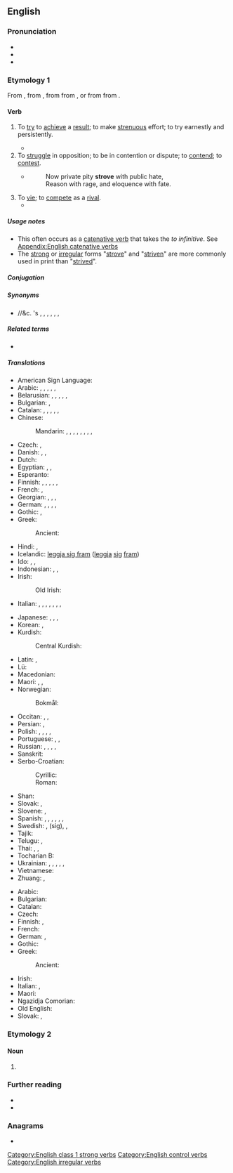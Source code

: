 ==English==

===Pronunciation===
* {{IPA|en|/ˈstɹaɪv/}}
* {{audio|en|En-us-strive.ogg|Audio (US)}}
* {{rhymes|en|aɪv|s=1}}

===Etymology 1===
From {{inh|en|enm|striven|t=to strive}}, from {{der|en|fro|estriver|t=to compete, quarrel}}, from {{der|en|frk|*strīban|t=to exert, make an effort}} from {{der|en|gem-pro|*strībaną}}, or from {{der|en|frk|*stribēn|t=to strive}} from {{der|en|gem-pro|*stribāną}}.

====Verb====
{{en-verb|strives|striving|strove|past2=strived|striven|past_ptc2=strived|past_ptc3=strove|past_ptc3_qual=nonstandard, colloquial}}

# To [[try]] to [[achieve]] a [[result]]; to make [[strenuous]] effort; to try earnestly and persistently.
#: {{ux|en|He '''strove''' to excel.}}
#: {{ux|en|We '''strive''' for the truth.}}
#* {{quote-journal|en|date=2021 January 13|author=Christian Wolmar|title=Read all about London's Cathedrals of Steam|journal=RAIL, issue 922|page=62|text=Moreover, on several occasions, terminus stations such as Nine Elms, Bishop's Bridge, Maiden Lane and Bishopgate were built rather further away from the centre of London, only to be dispensed with as the various railway companies '''strove''' to get as near as possible to the lucrative markets of the City and the West End.}}
# To [[struggle]] in opposition; to be in contention or dispute; to [[contend]]; to [[contest]].
#: {{ux|en|to '''strive''' against fate}}
#* {{RQ:Denham Earl}}
#*: Now private pity '''strove''' with public hate, <br> Reason with rage, and eloquence with fate.
# To [[vie]]; to [[compete]] as a [[rival]].
#* {{RQ:Milton Paradise Lost|book=IV|passage=[Not] that sweet grove <br> Of Daphne, by Orontes and the inspired <br> Castalian spring, might with this paradise <br> Of Eden '''strive'''.}}

=====Usage notes=====
* This often occurs as a [[catenative verb]] that takes the ''to infinitive''. See [[Appendix:English catenative verbs]]
* The [[strong]] or [[irregular]] forms "[[strove]]" and "[[striven]]" are more commonly used in print than "[[strived]]".

=====Conjugation=====
{{en-conj-simple|stem=striv|past=strove|past2=strived|past_ptc=striven|past_ptc2=strived|past_ptc3=strove|past_ptc3_qual=nonstandard, colloquial}}

=====Synonyms=====
* {{l|en|put}}/{{l|en|keep}}/&c. {{l|en|one}}'s {{l|en|nose to the grindstone}}, {{l|en|put one's back into}}, {{l|en|give 110%}}, {{l|en|break one's back}}, {{l|en|work}} {{l|en|hard}}, {{l|en|apply oneself}}, {{l|en|put one's shoulder to the wheel}}

=====Related terms=====
* {{l|en|strife}}

=====Translations=====
{{trans-top|to sincerely try to achieve, to make one's best effort}}
* American Sign Language: {{t|ase|S@NearInsideChesthigh-PalmAcross-S@NearInsideChesthigh-PalmAcross S@InsideChesthigh-PalmDown-S@InsideChesthigh-PalmDown}}
* Arabic: {{t+|ar|كَافَحَ}}, {{t|ar|اِجْتَهَدَ}}, {{t|ar|نَاضَلَ}}, {{t|ar|حَرَصَ}}, {{t+|ar|جَدَّ}}, {{t|ar|جَاهَدَ}}
* Belarusian: {{t|be|імкну́цца|impf}}, {{t|be|пра́гнуць|impf}}, {{t|be|рва́цца|impf}}, {{t|be|стара́цца|impf}}, {{t|be|намага́цца|impf}}, {{t|be|дбаць|impf}}
* Bulgarian: {{t|bg|стремя́ се|impf}}, {{t|bg|старая се}}
* Catalan: {{t+|ca|júnyer}}, {{t+|ca|bregar}}, {{t+|ca|esforçar-se}}, {{t+|ca|afanyar-se}}, {{t+|ca|procurar}}, {{t+|ca|maldar}}
* Chinese:
*: Mandarin: {{t+|cmn|努力|tr=nǔlì}}, {{t+|cmn|奮鬥}}, {{t+|cmn|奋斗|tr=fèndòu}}, {{t+|cmn|殫力}}, {{t+|cmn|殚力|tr=dānlì}}, {{t+|cmn|力圖}}, {{t+|cmn|力图|tr=lìtú}}, {{t+|cmn|掙}}, {{t+|cmn|挣|tr=zhèng}}
* Czech: {{t+|cs|usilovat|impf}}, {{t+|cs|snažit se|impf}}
* Danish: {{t|da|[[stræbe]] efter}}, {{t|da|[[hige]] efter}}, {{t|da|arbejde med stor anstrengelse}}
* Dutch: {{t+|nl|streven}}
* Egyptian: {{t-egy|pzz|h=p:Z7-G39-Z1-G39-Z1-Z9:D40}}, {{t-egy|ḏnn|h=U28-A-n:Z4-n:Z4-Z9:D40}}, {{t-egy|mšp|h=G20-M8-G1-Q3:Z7-Z9-A24}}
* Esperanto: {{t+|eo|strebi}}
* Finnish: {{t+|fi|pyrkiä}}, {{t+|fi|ponnistella}}, {{t+|fi|yrittää}}, {{t|fi|hartiavoima|alt=tehdä hartiavoimin töitä}}, {{t+|fi|urakoida}}, {{t+|fi|raataa}}
* French: {{t+|fr|s'efforcer}}, {{t+|fr|s'appliquer}}
* Georgian: {{t|ka|სწრაფვა|sc=Geor}}, {{t|ka|მცდელობა|sc=Geor}}, {{t|ka|ცდა|sc=Geor}}, {{t|ka|ბრძოლა|sc=Geor}}
* German: {{t+|de|streben}}, {{t+|de|bemühen|alt=sich bemühen}}, {{t+|de|anstrengen|alt=sich anstrengen}}, {{t|de|[[ringen]] um}}, {{t|de|sich [[einsetzen]] für}}
* Gothic: {{t|got|𐌰𐍂𐌱𐌰𐌹𐌳𐌾𐌰𐌽}}, {{t|got|𐍃𐌽𐌹𐍅𐌰𐌽}}
* Greek:
*: Ancient: {{t|grc|ἀγονίζομαι}}
* Hindi: {{t|hi|प्रयास करना}}, {{t|hi|उद्यम करना}}
* Icelandic: [[leggja sig fram]] ([[leggja]] [[sig]] [[fram#Icelandic|fram]])
* Ido: {{t+|io|esforcar}}, {{t|io|luctar}}, {{t+|io|penar}}
* Indonesian: {{t|id|ber[[juang]]}}, {{t|id|memper[[juang]]kan}}, {{t|id|ber[[susah payah]]}}
* Irish: {{t|ga|bí ag [[dréim]]}}
*: Old Irish: {{t|sga|ad·cosnai}} {{qualifier|to strive after}}
* Italian: {{t+|it|sforzarsi}}, {{t+|it|cercare}}, {{t+|it|ambire}}, {{t|it|arrabattarsi}}, {{t+|it|ingegnarsi}}, {{t+|it|adoperarsi}}, {{t+|it|impegnarsi}}, {{t|it|dare il massimo}}
{{trans-mid}}
* Japanese: {{t+|ja|努力|tr=どりょくする, doryoku suru|alt=努力する}}, {{t+|ja|闘う|tr=たたかう, tatakau}}, {{t+|ja|努める|tr=つとめる, tsutomeru}}, {{t+|ja|奮闘|tr=ふんとうする, funtō suru|alt=奮闘する}}
* Korean: {{t+|ko|노력하다}}, {{t+|ko|애쓰다}}
* Kurdish:
*: Central Kurdish: {{t+|ckb|تێکۆشان}}
* Latin: {{t|la|mōlior}}, {{t+|la|appeto}}
* Lü: {{t|khb|ᦀᦸᧅᧈᦶᦣᧂ}}
* Macedonian: {{t|mk|се стреми|impf}}
* Maori: {{t|mi|oke}}, {{t|mi|nanaiore}}, {{t+|mi|ngaki}}
* Norwegian:
*: Bokmål: {{t+|nb|streve}}
* Occitan: {{t|oc|s'esforçar}}, {{t|oc|s'esperforçar}}, {{t+|oc|luchar}}
* Persian: {{t+|fa|کوشش کردن|tr=kôšeš kardan}}, {{t+|fa|تلاش کردن|tr=talâš kardan}}
* Polish: {{t+|pl|dążyć|impf}}, {{t+|pl|starać się|impf}}, {{t+|pl|pragnąć|impf}}, {{t+|pl|usiłować|impf}}, {{t+|pl|przykładać się}}
* Portuguese: {{t|pt|esforçar-se}}, {{t+|pt|batalhar}}, {{t|pt|[[aplicar]]-[[se]]}}
* Russian: {{t+|ru|стреми́ться|impf}}, {{t+|ru|стара́ться|impf}}, {{t+|ru|боро́ться|impf}}, {{t+|ru|прилага́ть уси́лия|impf}}, {{t|ru|закатать рукава}}
* Sanskrit: {{t+|sa|लषति}}
* Serbo-Croatian:
*: Cyrillic: {{t|sh|те́жити|impf}}
*: Roman: {{t+|sh|téžiti|impf}}
* Shan: {{t+|shn|ၶတ်းၸႂ်}}
* Slovak: {{t|sk|snažiť sa|impf}}, {{t|sk|usilovať sa|impf}}
* Slovene: {{t|sl|stremeti|impf}}, {{t|sl|prizadevati|impf|alt=prizadevati si}}
* Spanish: {{t+|es|esforzarse}}, {{t+|es|afanarse}}, {{t+|es|aplicarse}}, {{t|es|romperse el lomo}}, {{t+|es|deslomarse}}, {{t+|es|luchar}}, {{t|es|echarle ganas}}
* Swedish: {{t+|sv|sträva}}, {{t+|sv|anstränga}} (sig), {{t|sv|ge 110%}}, {{t+|sv|ge järnet}}
* Tajik: {{t|tg|кӯшиш кардан}}
* Telugu: {{t|te|కష్టించు}}, {{t|te|కృషి చేయు}}
* Thai: {{t+|th|พยายาม}}, {{t+|th|เพียร}}, {{t+|th|บากบั่น}}
* Tocharian B: {{t|txb|lāl-}}
* Ukrainian: {{t|uk|пра́гнути|impf}}, {{t|uk|рва́тися|impf}}, {{t|uk|стара́тися|impf}}, {{t|uk|намага́тися|impf}}, {{t|uk|силува́тися|impf}}, {{t+|uk|дба́ти|impf}}
* Vietnamese: {{t+|vi|cố gắng}}
* Zhuang: {{t|za| roengzrengz}}, {{t|za|haenqrengz}}
{{trans-bottom}}

{{trans-top|to struggle in opposition}}
* Arabic: {{q|against}} {{t|ar|جَاهَدَ}}
* Bulgarian: {{t|bg|боря се}}
* Catalan: {{t+|ca|júnyer}}
* Czech: {{t+|cs|čelit|impf}}
* Finnish: {{t+|fi|taistella}}, {{t+|fi|kamppailla}}
* French: {{q|against}} {{t+|fr|combattre}}
* German: {{q|against}} {{t|de|[[ringen]] [[mit]]}}, {{t|de|[[sich]] [[einsetzen]] [[gegen]]}}
* Gothic: {{t|got|𐌷𐌰𐌹𐍆𐍃𐍄𐌾𐌰𐌽}}
* Greek:
*: Ancient: {{t|grc|ἐρίζω}}
{{trans-mid}}
* Irish: {{t|ga|bí ag [[coimhlint]]}}
* Italian: {{t+|it|lottare}}, {{t+|it|battersi}}
* Maori: {{t|mi|oke}}
* Ngazidja Comorian: {{q|against}} {{t|zdj|[[wana|uwana]] [[na]]}}
* Old English: {{t|ang|flītan}}
* Slovak: {{t|sk|čeliť|impf}}, {{t|sk|bojovať|impf}}
{{trans-bottom}}

===Etymology 2===

====Noun====
{{en-noun}}

# {{lb|en|obsolete}} {{alternative form of|en|strife}}

===Further reading===
* {{R:Webster 1913}}
* {{R:Century 1911}}

===Anagrams===
* {{anagrams|en|a=eirstv|Rivets|Stiver|rivest|rivets|stiver|tivers|verist}}

[[Category:English class 1 strong verbs]]
[[Category:English control verbs]]
[[Category:English irregular verbs]]